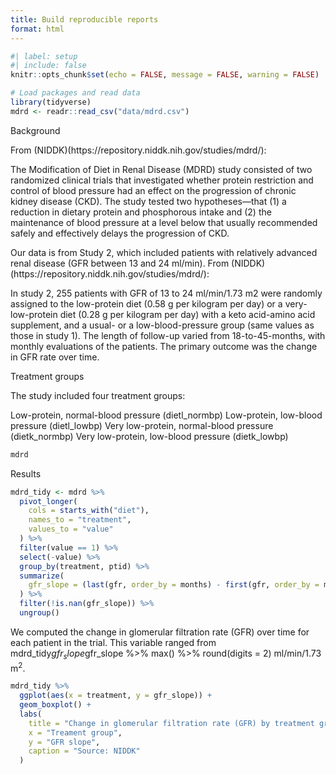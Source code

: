 ```yaml
---
title: Build reproducible reports
format: html
---
```


```r
#| label: setup
#| include: false
knitr::opts_chunk$set(echo = FALSE, message = FALSE, warning = FALSE)

# Load packages and read data
library(tidyverse)
mdrd <- readr::read_csv("data/mdrd.csv")
```

Background

From (NIDDK)(https://repository.niddk.nih.gov/studies/mdrd/):

The Modification of Diet in Renal Disease (MDRD) study consisted of two randomized clinical trials that investigated whether protein restriction and control of blood pressure had an effect on the progression of chronic kidney disease (CKD). The study tested two hypotheses---that (1) a reduction in dietary protein and phosphorous intake and (2) the maintenance of blood pressure at a level below that usually recommended safely and effectively delays the progression of CKD.

Our data is from Study 2, which included patients with relatively advanced renal disease (GFR between 13 and 24 ml/min). From (NIDDK)(https://repository.niddk.nih.gov/studies/mdrd/):

In study 2, 255 patients with GFR of 13 to 24 ml/min/1.73 m2 were randomly assigned to the low-protein diet (0.58 g per kilogram per day) or a very-low-protein diet (0.28 g per kilogram per day) with a keto acid-amino acid supplement, and a usual- or a low-blood-pressure group (same values as those in study 1). The length of follow-up varied from 18-to-45-months, with monthly evaluations of the patients. The primary outcome was the change in GFR rate over time.

Treatment groups

The study included four treatment groups:

Low-protein, normal-blood pressure (dietl_normbp)
Low-protein, low-blood pressure (dietl_lowbp)
Very low-protein, normal-blood pressure (dietk_normbp)
Very low-protein, low-blood pressure (dietk_lowbp)


```r
mdrd
```

Results


```r
mdrd_tidy <- mdrd %>%
  pivot_longer(
    cols = starts_with("diet"),
    names_to = "treatment",
    values_to = "value"
  ) %>%
  filter(value == 1) %>%
  select(-value) %>%
  group_by(treatment, ptid) %>%
  summarize(
    gfr_slope = (last(gfr, order_by = months) - first(gfr, order_by = months)) / max(months)
  ) %>% 
  filter(!is.nan(gfr_slope)) %>% 
  ungroup()
```

We computed the change in glomerular filtration rate (GFR) over time for each patient in the trial. This variable ranged from mdrd_tidy$gfr_slope %>% min() %>% round(digits = 2) to mdrd_tidy$gfr_slope %>% max() %>% round(digits = 2) ml/min/1.73 m^2^.


```r
mdrd_tidy %>%  
  ggplot(aes(x = treatment, y = gfr_slope)) + 
  geom_boxplot() +
  labs(
    title = "Change in glomerular filtration rate (GFR) by treatment group",
    x = "Treament group",
    y = "GFR slope",
    caption = "Source: NIDDK"
  )
```

